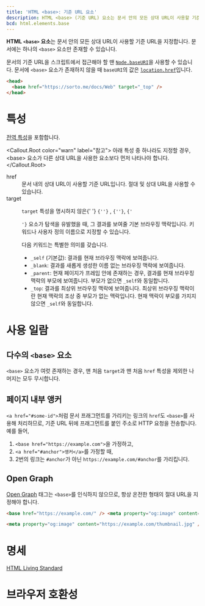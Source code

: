 ```yaml
---
title: 'HTML <base>: 기준 URL 요소'
description: HTML <base> (기준 URL) 요소는 문서 안의 모든 상대 URL이 사용할 기준 URL을 지정합니다.
bcd: html.elements.base
---
```


**HTML `<base>` 요소**는 문서 안의 모든 상대 URL이 사용할 기준 URL을 지정합니다. 문서에는 하나의 `<base>` 요소만 존재할 수 있습니다.

문서의 기준 URL을 스크립트에서 접근해야 할 땐 [`Node.baseURI`](https://developer.mozilla.org/en-US/docs/Web/API/Node/baseURI)을 사용할 수 있습니다. 문서에 `<base>` 요소가 존재하지 않을 때 `baseURI`의 값은 [`location.href`](https://developer.mozilla.org/en-US/docs/Web/API/Location/href)입니다.

```html
<head>
  <base href="https://sorto.me/docs/Web" target="_top" />
</head>
```

# 특성

[전역 특성](/docs/Web/HTML/Global_attributes)을 포함합니다.

<Callout.Root color="warn" label="참고">
  아래 특성 중 하나라도 지정할 경우, &lt;base&gt; 요소가 다른 상대 URL을 사용한 요소보다 먼저 나타나야 합니다.
</Callout.Root>

<dl>
  <Term>href</Term>
  <dd>문서 내의 상대 URL이 사용할 기준 URL입니다. 절대 및 상대 URL을 사용할 수 있습니다.</dd>
  <Term>target</Term>
  <dd>
    <p>
      <code>target</code> 특성을 명시하지 않은{' '}
      <Anchor href="./a">
        <code>{'<a>'}</code>
      </Anchor>
      , <code>{'<area>'}</code>, <code>{'<form>'}</code> 요소가 탐색을 유발했을 때, 그 결과를 보여줄 기본 브라우징 맥락입니다.
      키워드나 사용자 정의 이름으로 지정할 수 있습니다.
    </p>
    <p>다음 키워드는 특별한 의미를 갖습니다.</p>
    <ul>
      <li>
        <code>_self</code> (기본값): 결과를 현재 브라우징 맥락에 보여줍니다.
      </li>
      <li>
        <code>_blank</code>: 결과를 새롭게 생성한 이름 없는 브라우징 맥락에 보여줍니다.
      </li>
      <li>
        <code>_parent</code>: 현재 페이지가 프레임 안에 존재하는 경우, 결과를 현재 브라우징 맥락의 부모에 보여줍니다.
        부모가 없으면 <code>_self</code>와 동일합니다.
      </li>
      <li>
        <code>_top</code>: 결과를 최상위 브라우징 맥락에 보여줍니다. 최상위 브라우징 맥락이란 현재 맥락의 조상 중 부모가
        없는 맥락입니다. 현재 맥락이 부모를 가지지 않으면 <code>_self</code>와 동일합니다.
      </li>
    </ul>
  </dd>
</dl>

# 사용 일람

## 다수의 `<base>` 요소

`<base>` 요소가 여럿 존재하는 경우, 맨 처음 `target`과 맨 처음 `href` 특성을 제외한 나머지는 모두 무시합니다.

## 페이지 내부 앵커

`<a href="#some-id">`처럼 문서 프래그먼트를 가리키는 링크의 `href`도 `<base>`를 사용해 처리하므로, 기준 URL 뒤에 프래그먼트를 붙인 주소로 HTTP 요청을 전송합니다. 예를 들어,

1. `<base href="https://example.com">`을 가정하고,
2. `<a href="#anchor">앵커</a>`를 가정할 때,
3. 2번의 링크는 `#anchor`가 아닌 `https://example.com/#anchor`를 가리킵니다.

## Open Graph

[Open Graph](https://ogp.me/) 태그는 `<base>`를 인식하지 않으므로, 항상 온전한 형태의 절대 URL을 지정해야 합니다.

```html variant=bad
<base href="https://example.com/" /> <meta property="og:image" content="/thumbnail.jpg" />
```

```html variant=good
<meta property="og:image" content="https://example.com/thumbnail.jpg" />
```

# 명세

[HTML Living Standard](https://html.spec.whatwg.org/multipage/semantics.html#the-base-element)

# 브라우저 호환성

<BrowserCompat data={bcd} />
